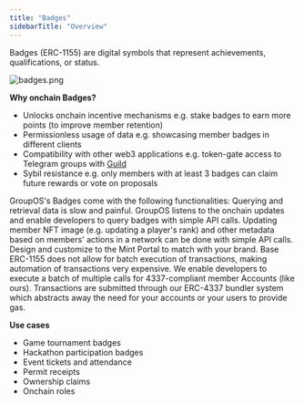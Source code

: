 ```yaml
---
title: "Badges"
sidebarTitle: "Overview"
---
```


Badges (ERC-1155) are digital symbols that represent achievements, qualifications, or status. 

![badges.png](https://station-images.nyc3.digitaloceanspaces.com/bea1f905-e701-4e55-9682-2ae6d1d787a4.png)

**Why onchain Badges?**

- Unlocks onchain incentive mechanisms e.g. stake badges to earn more points (to improve member retention)
- Permissionless usage of data e.g. showcasing member badges in different clients
- Compatibility with other web3 applications e.g. token-gate access to Telegram groups with [Guild](https://guild.xyz/explorer)
- Sybil resistance e.g. only members with at least 3 badges can claim future rewards or vote on proposals

GroupOS's Badges come with the following functionalities:
<CardGroup cols={1}>
  <Card title="Badges Querying and Retrieval" icon="square-1" color="#ad72ff">
    Querying and retrieval data is slow and painful. GroupOS listens to the onchain updates and enable developers to query badges with simple API calls. 
  </Card>
  <Card title="Dynamic Metadata Updates" icon="square-2" color="#ad72ff">
    Updating member NFT image (e.g. updating a player's rank) and other metadata based on members' actions in a network can be done with simple API calls. 
  </Card>
  <Card title="Brandable Mint Portal" icon="square-3" color="#ad72ff">
    Design and customize to the Mint Portal to match with your brand. 
  </Card>
  <Card title="Batched Execution" icon="square-4" color="#ad72ff">
    Base ERC-1155 does not allow for batch execution of transactions, making automation of transactions very expensive. We enable developers to execute a batch of multiple calls for 4337-compliant member Accounts (like ours). Transactions are submitted through our ERC-4337 bundler system which abstracts away the need for your accounts or your users to provide gas.
  </Card>

</CardGroup>

**Use cases**

- Game tournament badges
- Hackathon participation badges
- Event tickets and attendance
- Permit receipts
- Ownership claims
- Onchain roles


